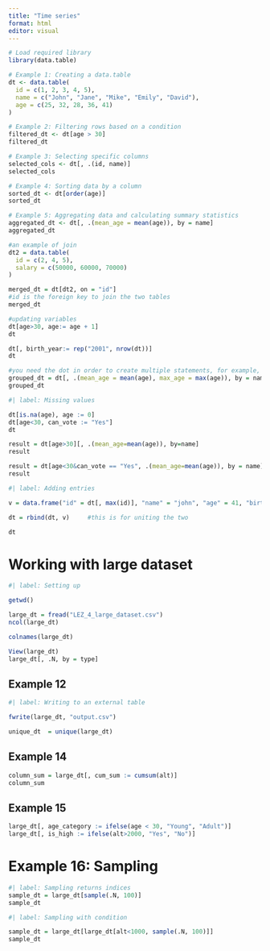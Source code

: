 ```yaml
---
title: "Time series"
format: html
editor: visual
---
```


```r
# Load required library
library(data.table)

# Example 1: Creating a data.table
dt <- data.table(
  id = c(1, 2, 3, 4, 5),
  name = c("John", "Jane", "Mike", "Emily", "David"),
  age = c(25, 32, 28, 36, 41)
)

# Example 2: Filtering rows based on a condition
filtered_dt <- dt[age > 30]
filtered_dt
```

```r
# Example 3: Selecting specific columns
selected_cols <- dt[, .(id, name)]
selected_cols
```

```r
# Example 4: Sorting data by a column
sorted_dt <- dt[order(age)]
sorted_dt
```

```r
# Example 5: Aggregating data and calculating summary statistics
aggregated_dt <- dt[, .(mean_age = mean(age)), by = name]
aggregated_dt
```

```r
#an example of join
dt2 = data.table(
  id = c(2, 4, 5),
  salary = c(50000, 60000, 70000)
)

merged_dt = dt[dt2, on = "id"]
#id is the foreign key to join the two tables
merged_dt
```

```r
#updating variables
dt[age>30, age:= age + 1]
dt
```

```r
dt[, birth_year:= rep("2001", nrow(dt))]
dt
```

```r
#you need the dot in order to create multiple statements, for example, for the columns
grouped_dt = dt[, .(mean_age = mean(age), max_age = max(age)), by = name]
grouped_dt
```

```r
#| label: Missing values

dt[is.na(age), age := 0]
dt[age<30, can_vote := "Yes"]
dt
```

```r
result = dt[age>30][, .(mean_age=mean(age)), by=name]
result
```

```r
result = dt[age<30&can_vote == "Yes", .(mean_age=mean(age)), by = name]
result
```

```r
#| label: Adding entries

v = data.frame("id" = dt[, max(id)], "name" = "john", "age" = 41, "birth_year" = 2050, "can_vote" = "no")

dt = rbind(dt, v)     #this is for uniting the two

dt
```

# Working with large dataset

```r
#| label: Setting up

getwd()
```

```r
large_dt = fread("LEZ_4_large_dataset.csv")
ncol(large_dt)
```

```r
colnames(large_dt)
```

```r
View(large_dt)
large_dt[, .N, by = type]
```

## Example 12

```r
#| label: Writing to an external table

fwrite(large_dt, "output.csv")
```

```r
unique_dt  = unique(large_dt)
```

## Example 14

```r
column_sum = large_dt[, cum_sum := cumsum(alt)]
column_sum
```

## Example 15

```r
large_dt[, age_category := ifelse(age < 30, "Young", "Adult")]
large_dt[, is_high := ifelse(alt>2000, "Yes", "No")]
```

# Example 16: Sampling

```r
#| label: Sampling returns indices
sample_dt = large_dt[sample(.N, 100)]
sample_dt
```

```r
#| label: Sampling with condition

sample_dt = large_dt[large_dt[alt<1000, sample(.N, 100)]]
sample_dt
```
